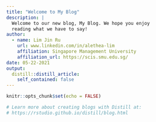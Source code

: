 ```yaml
---
title: "Welcome to My Blog"
description: |
  Welcome to our new blog, My Blog. We hope you enjoy 
  reading what we have to say!
author:
  - name: Lim Jin Ru 
    url: www.linkedin.com/in/alethea-lim 
    affiliation: Singapore Management University
    affiliation_url: https://scis.smu.edu.sg/
date: 05-22-2021
output:
  distill::distill_article:
    self_contained: false
---
```


```r
knitr::opts_chunk$set(echo = FALSE)

# Learn more about creating blogs with Distill at:
# https://rstudio.github.io/distill/blog.html

```



